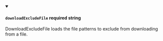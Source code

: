
<details className="config-field" data-expandable="false" open>
<summary>

#### `downloadExcludeFile` <span class="config-field-required" data-required="false">required</span> <span class="config-field-type">string</span> <span class="config-field-default"></span>

DownloadExcludeFile loads the file patterns to exclude from downloading from a file.

</summary>



</details>
